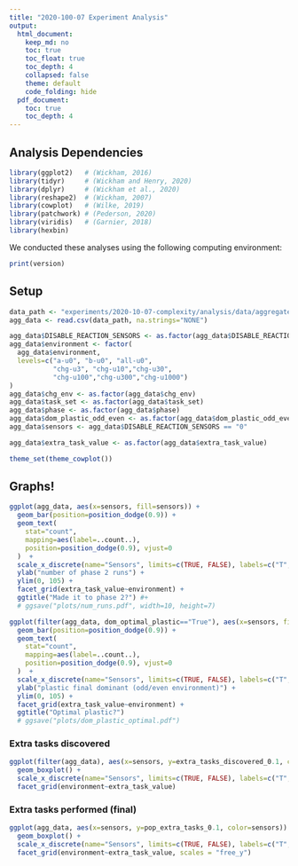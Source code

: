 ```yaml
---
title: "2020-100-07 Experiment Analysis"
output:
  html_document:
    keep_md: no
    toc: true
    toc_float: true
    toc_depth: 4
    collapsed: false
    theme: default
    code_folding: hide
  pdf_document:
    toc: true
    toc_depth: 4
---
```


## Analysis Dependencies

```r
library(ggplot2)   # (Wickham, 2016)
library(tidyr)     # (Wickham and Henry, 2020)
library(dplyr)     # (Wickham et al., 2020)
library(reshape2)  # (Wickham, 2007)
library(cowplot)   # (Wilke, 2019)
library(patchwork) # (Pederson, 2020)
library(viridis)   # (Garnier, 2018)
library(hexbin)
```

We conducted these analyses using the following computing environment:

```r
print(version)
```

## Setup

```r
data_path <- "experiments/2020-10-07-complexity/analysis/data/aggregate.csv"
agg_data <- read.csv(data_path, na.strings="NONE")

agg_data$DISABLE_REACTION_SENSORS <- as.factor(agg_data$DISABLE_REACTION_SENSORS)
agg_data$environment <- factor(
  agg_data$environment,
  levels=c("a-u0", "b-u0", "all-u0",
           "chg-u3", "chg-u10","chg-u30",
           "chg-u100","chg-u300","chg-u1000")
)
agg_data$chg_env <- as.factor(agg_data$chg_env)
agg_data$task_set <- as.factor(agg_data$task_set)
agg_data$phase <- as.factor(agg_data$phase)
agg_data$dom_plastic_odd_even <- as.factor(agg_data$dom_plastic_odd_even)
agg_data$sensors <- agg_data$DISABLE_REACTION_SENSORS == "0"

agg_data$extra_task_value <- as.factor(agg_data$extra_task_value)

theme_set(theme_cowplot())
```

## Graphs!

```r
ggplot(agg_data, aes(x=sensors, fill=sensors)) +
  geom_bar(position=position_dodge(0.9)) +
  geom_text(
    stat="count",
    mapping=aes(label=..count..),
    position=position_dodge(0.9), vjust=0
  )  +
  scale_x_discrete(name="Sensors", limits=c(TRUE, FALSE), labels=c("T","F")) +
  ylab("number of phase 2 runs") +
  ylim(0, 105) +
  facet_grid(extra_task_value~environment) +
  ggtitle("Made it to phase 2?") #+
  # ggsave("plots/num_runs.pdf", width=10, height=7)
```

```r
ggplot(filter(agg_data, dom_optimal_plastic=="True"), aes(x=sensors, fill=sensors)) +
  geom_bar(position=position_dodge(0.9)) +
  geom_text(
    stat="count",
    mapping=aes(label=..count..),
    position=position_dodge(0.9), vjust=0
  )  +
  scale_x_discrete(name="Sensors", limits=c(TRUE, FALSE), labels=c("T","F")) +
  ylab("plastic final dominant (odd/even environment)") +
  ylim(0, 105) +
  facet_grid(extra_task_value~environment) +
  ggtitle("Optimal plastic?")
  # ggsave("plots/dom_plastic_optimal.pdf")
```

### Extra tasks discovered

```r
ggplot(filter(agg_data), aes(x=sensors, y=extra_tasks_discovered_0.1, color=sensors)) +
  geom_boxplot() +
  scale_x_discrete(name="Sensors", limits=c(TRUE, FALSE), labels=c("T","F")) +
  facet_grid(environment~extra_task_value)
```
### Extra tasks performed (final)

```r
ggplot(agg_data, aes(x=sensors, y=pop_extra_tasks_0.1, color=sensors)) +
  geom_boxplot() +
  scale_x_discrete(name="Sensors", limits=c(TRUE, FALSE), labels=c("T","F")) +
  facet_grid(environment~extra_task_value, scales = "free_y")
```